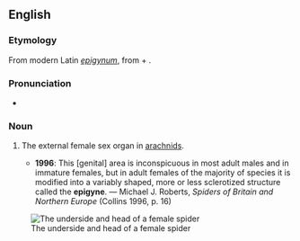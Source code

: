 ==English==
{{wikipedia}}

===Etymology===
From modern Latin ''[[epigynum]]'', from {{uder|en|grc|ἐπί}} + {{m|grc|γυνή||female}}.

===Pronunciation===
* {{IPA|en|/ˈɛpɪd͡ʒaɪn/}}

===Noun===
{{en-noun}}

# {{lb|en|zoology}} The external female sex organ in [[arachnids]].
#* '''1996''': This [genital] area is inconspicuous in most adult males and in immature females, but in adult females of the majority of species it is modified into a variably shaped, more or less sclerotized structure called the '''epigyne'''. — Michael J. Roberts, ''Spiders of Britain and Northern Europe'' (Collins 1996, p. 16)
[[File:Spider external anatomy en.png|thumb|The underside and head of a female spider]]